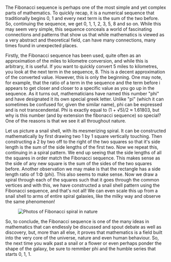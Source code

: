 

<Data
    title="The Fibonacci Sequence"
    author="JustTyping1"
    time="3 minutes"
    cover={Cover}
/>

The Fibonacci sequence is perhaps one of the most simple and yet complex
parts of mathematics. To quickly recap, it is a numerical sequence that
traditionally begins 0, 1 and every next term is the sum of the two before.
So, continuing the sequence, we get 0, 1, 1, 2, 3, 5, 8 and so on. While
this may seem very simple, this sequence conceals a world of fascinating
connections and patterns that show us that while mathematics is viewed as a
very abstract and theoretical field, can have many connections, many times
found in unexpected places.

Firstly, the Fibonacci sequence has been used, quite often as an
approximation of the miles to kilometre conversion, and while this is
arbitrary, it is useful. If you want to quickly convert 5 miles to
kilometres, you look at the next term in the sequence, 8. This is a decent
approximation of the converted value. However, this is only the beginning.
One may note, for example, that the ratio of a term in the sequence and the
term before i appears to get closer and closer to a specific value as you go
up in the sequence. As it turns out, mathematicians have named this number
"phi" and have designated it its own special greek letter. Unlike "pi"
(which it can sometimes be confused for, given the similar name), phi can be
expressed and is not transcendental. Phi is exactly equal to (1 + √5)/2 ≈
1.61803, but why is this number (and by extension the fibonacci sequence)
so special? One of the reasons is that we see it all throughout nature.

Let us picture a snail shell, with its mesmerizing spiral. It can be
constructed mathematically by first drawing two 1 by 1 square vertically
touching. Then constructing a 2 by two off to the right of the two squares
so that it's side length is the sum of the side lengths of the first two.
Now we repeat this, continuing in a spiral pattern. We end up seeing that
the side lengths of all the squares in order match the Fibonacci sequence.
This makes sense as the side of any new square is the sum of the sides of
the two squares before. Another observation we may make is that the
rectangle has a side length ratio of 1:Φ (phi). This also seems to make
sense. Now we draw a spiral through each of the squares such that it goes
through the common vertices and with this, we have constructed a snail shell
pattern using the Fibonacci sequence, and that's not all! We can even scale
this up from a snail shell to arms of entire spiral galaxies, like the milky
way and observe the same phenomenon!


<Figure caption="Examples of the Fibonacci spiral in nature.">
    <img src={Figure1} alt="Photos of Fibonacci spiral in nature" />
</Figure>

So, to conclude, the Fibonacci sequence is one of the many ideas in
mathematics that can endlessly be discussed and spout debate as well as
discovery, but, more than all else, it proves that mathematics is a field
built into the very core of the universe, nature and even human behaviour.
So, the next time you walk past a snail or a flower or even perhaps ponder
the shape of the galaxy, be sure to remmber phi and the humble series that
starts 0, 1, 1.
